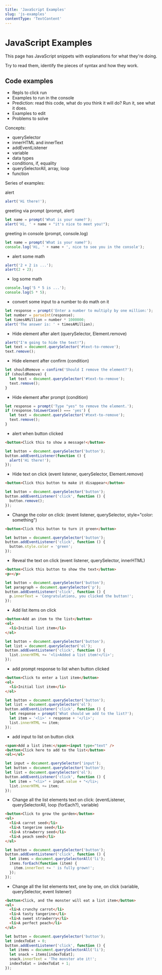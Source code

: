 ```yaml
---
title: 'JavaScript Examples'
slug: 'js-examples'
contentType: 'TextContent'
---
```



# JavaScript Examples

This page has JavaScript snippets with explanations for what they're doing.

Try to read them, identify the pieces of syntax and how they work.

## Code examples

- Repls to click run
- Examples to run in the console
- Prediction: read this code, what do you think it will do? Run it, see what it does.
- Examples to edit
- Problems to solve

Concepts:

- querySelector
- innerHTML and innerText
- addEventListener
- variable
- data types
- conditions, if, equality
- querySelectorAll, array, loop
- function

Series of examples:

alert

```js
alert('Hi there!');
```

greeting via prompt (prompt, alert)

```js
let name = prompt('What is your name?');
alert('Hi, ' + name + "it's nice to meet you!");
```

greeting in console (prompt, console.log)

```js
let name = prompt('What is your name?');
console.log('Hi, ' + name + ', nice to see you in the console');
```

- alert some math

```js
alert('2 + 2 is ...');
alert(2 + 2);
```

- log some math

```js
console.log('5 * 5 is ...');
console.log(5 * 5);
```

- convert some input to a number to do math on it

```js
let response = prompt('Enter a number to multiply by one million:');
let number = parseInt(response);
let timesAMillion = number * 1000000;
alert('The answer is: ' + timesAMillion);
```

- Hide element after alert (querySelector, Element.remove)

```js
alert("I'm going to hide the text!");
let text = document.querySelector('#text-to-remove');
text.remove();
```

- Hide element after confirm (condition)

```js
let shouldRemove = confirm('Should I remove the element?');
if (shouldRemove) {
  let text = document.querySelector('#text-to-remove');
  text.remove();
}
```

- Hide element after prompt (condition)

```js
let response = prompt('Type "yes" to remove the element.');
if (response.toLowerCase() === 'yes') {
  let text = document.querySelector('#text-to-remove');
  text.remove();
}
```

- alert when button clicked

```html
<button>Click this to show a message!</button>
```

```js
let button = document.querySelector('button');
button.addEventListener(function () {
  alert('Hi there!');
});
```

- Hide text on click (event listener, querySelector, Element.remove)

```html
<button>Click this button to make it disappear</button>
```

```js
let button = document.querySelector('button');
button.addEventListener('click', function () {
  button.remove();
});
```

- Change the color on click: (event listener, querySelector, style="color: something")

```html
<button>Click this button to turn it green</button>
```

```js
let button = document.querySelector('button');
button.addEventListener('click', function () {
  button.style.color = 'green';
});
```

- Reveal the text on click (event listener, querySelector, innerHTML)

```html
<button>Click this button to show the text</button>
<p></p>
```

```js
let button = document.querySelector('button');
let paragraph = document.querySelector('p');
button.addEventListener('click', function () {
  p.innerText = 'Congratulations, you clicked the button!';
});
```

- Add list items on click

```html
<button>Add an item to the list</button>
<ol>
  <li>Initial list item</li>
</ol>
```

```js
let button = document.querySelector('button');
let list = document.querySelector('ol');
button.addEventListener('click', function () {
  list.innerHTML += '<li>Added a list item!</li>';
});
```

- add prompt response to list when button clicked

```html
<button>Click to enter a list item</button>
<ol>
  <li>Initial list item</li>
</ol>
```

```js
let button = document.querySelector('button');
let list = document.querySelector('ol');
button.addEventListener('click', function () {
  let response = prompt('What should we add to the list?');
  let item = '<li>' + response + '</li>';
  list.innerHTML += item;
});
```

- add input to list on button click

```html
<span>Add a list item:</span><input type="text" />
<button>Click here to add to the list</button>
<ol></ol>
```

```js
let input = document.querySelector('input');
let button = document.querySelector('button');
let list = document.querySelector('ol');
button.addEventListener('click', function () {
  let item = "<li>" + input.value + "</li>;
  list.innerHTML += item;
});
```

- Change all the list elements text on click: (eventListener, querySelectorAll, loop (forEach?),
  variable)

```html
<button>Click to grow the garden</button>
<ul>
  <li>A carrot seed</li>
  <li>A tangerine seed</li>
  <li>A strawberry seed</li>
  <li>A peach seed</li>
</ul>
```

```js
let button = document.querySelector('button');
button.addEventListener('click', function () {
  let items = document.querySelectorAll('li');
  items.forEach(function (item) {
    item.innerText += ' is fully grown!';
  });
});
```

- Change all the list elements text, one by one, on click (variable, querySelector, event listener)

<JsDemo defer>

```html
<button>Click, and the monster will eat a list item</button>
<ul>
  <li>A crunchy carrot</li>
  <li>A tasty tangerine</li>
  <li>A sweet strawberry</li>
  <li>A perfect peach</li>
</ul>
```

```js
let button = document.querySelector('button');
let indexToEat = 0;
button.addEventListener('click', function () {
  let items = document.querySelectorAll('li');
  let snack = items[indexToEat];
  snack.innerText = 'The monster ate it!';
  indexToEat = indexToEat + 1;
});
```

</JsDemo>
